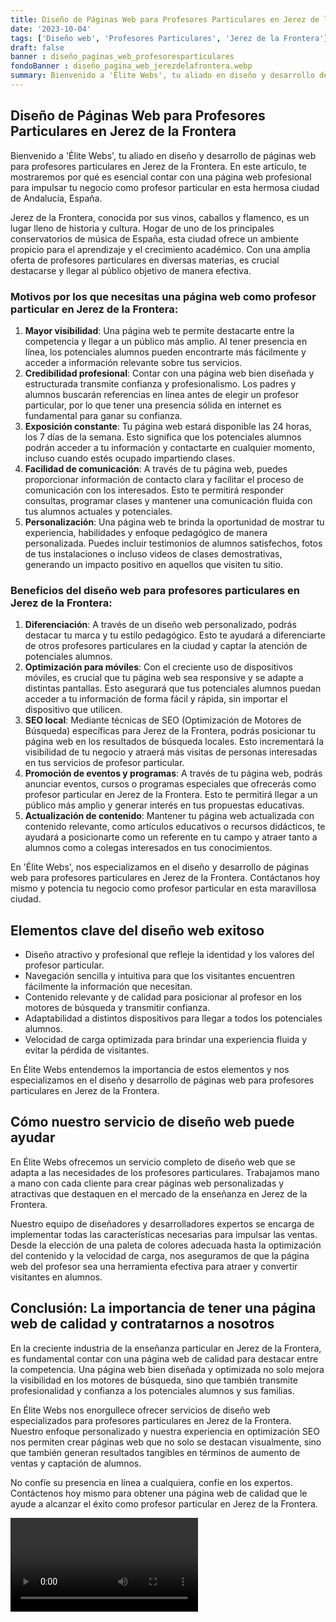 ```yaml
---
title: Diseño de Páginas Web para Profesores Particulares en Jerez de la Frontera
date: '2023-10-04'
tags: ['Diseño web', 'Profesores Particulares', 'Jerez de la Frontera']
draft: false
banner : diseño_paginas_web_profesoresparticulares
fondoBanner : diseño_pagina_web_jerezdelafrontera.webp
summary: Bienvenido a 'Élite Webs', tu aliado en diseño y desarrollo de páginas web para profesores particulares en Jerez de la Frontera. En este artículo, te mostraremos por qué es esencial contar con una página web profesional para impulsar tu negocio como profesor particular en esta hermosa ciudad de Andalucía, España.
---
```


## Diseño de Páginas Web para Profesores Particulares en Jerez de la Frontera

Bienvenido a 'Élite Webs', tu aliado en diseño y desarrollo de páginas web para profesores particulares en Jerez de la Frontera. En este artículo, te mostraremos por qué es esencial contar con una página web profesional para impulsar tu negocio como profesor particular en esta hermosa ciudad de Andalucía, España.

Jerez de la Frontera, conocida por sus vinos, caballos y flamenco, es un lugar lleno de historia y cultura. Hogar de uno de los principales conservatorios de música de España, esta ciudad ofrece un ambiente propicio para el aprendizaje y el crecimiento académico. Con una amplia oferta de profesores particulares en diversas materias, es crucial destacarse y llegar al público objetivo de manera efectiva.

### Motivos por los que necesitas una página web como profesor particular en Jerez de la Frontera:

1. **Mayor visibilidad**: Una página web te permite destacarte entre la competencia y llegar a un público más amplio. Al tener presencia en línea, los potenciales alumnos pueden encontrarte más fácilmente y acceder a información relevante sobre tus servicios.
2. **Credibilidad profesional**: Contar con una página web bien diseñada y estructurada transmite confianza y profesionalismo. Los padres y alumnos buscarán referencias en línea antes de elegir un profesor particular, por lo que tener una presencia sólida en internet es fundamental para ganar su confianza.
3. **Exposición constante**: Tu página web estará disponible las 24 horas, los 7 días de la semana. Esto significa que los potenciales alumnos podrán acceder a tu información y contactarte en cualquier momento, incluso cuando estés ocupado impartiendo clases.
4. **Facilidad de comunicación**: A través de tu página web, puedes proporcionar información de contacto clara y facilitar el proceso de comunicación con los interesados. Esto te permitirá responder consultas, programar clases y mantener una comunicación fluida con tus alumnos actuales y potenciales.
5. **Personalización**: Una página web te brinda la oportunidad de mostrar tu experiencia, habilidades y enfoque pedagógico de manera personalizada. Puedes incluir testimonios de alumnos satisfechos, fotos de tus instalaciones o incluso videos de clases demostrativas, generando un impacto positivo en aquellos que visiten tu sitio.

### Beneficios del diseño web para profesores particulares en Jerez de la Frontera:

1. **Diferenciación**: A través de un diseño web personalizado, podrás destacar tu marca y tu estilo pedagógico. Esto te ayudará a diferenciarte de otros profesores particulares en la ciudad y captar la atención de potenciales alumnos.
2. **Optimización para móviles**: Con el creciente uso de dispositivos móviles, es crucial que tu página web sea responsive y se adapte a distintas pantallas. Esto asegurará que tus potenciales alumnos puedan acceder a tu información de forma fácil y rápida, sin importar el dispositivo que utilicen.
3. **SEO local**: Mediante técnicas de SEO (Optimización de Motores de Búsqueda) específicas para Jerez de la Frontera, podrás posicionar tu página web en los resultados de búsqueda locales. Esto incrementará la visibilidad de tu negocio y atraerá más visitas de personas interesadas en tus servicios de profesor particular.
4. **Promoción de eventos y programas**: A través de tu página web, podrás anunciar eventos, cursos o programas especiales que ofrecerás como profesor particular en Jerez de la Frontera. Esto te permitirá llegar a un público más amplio y generar interés en tus propuestas educativas.
5. **Actualización de contenido**: Mantener tu página web actualizada con contenido relevante, como artículos educativos o recursos didácticos, te ayudará a posicionarte como un referente en tu campo y atraer tanto a alumnos como a colegas interesados en tus conocimientos.

En 'Élite Webs', nos especializamos en el diseño y desarrollo de páginas web para profesores particulares en Jerez de la Frontera. Contáctanos hoy mismo y potencia tu negocio como profesor particular en esta maravillosa ciudad.

<GifSeo />

<Cta />

## Elementos clave del diseño web exitoso
- Diseño atractivo y profesional que refleje la identidad y los valores del profesor particular.
- Navegación sencilla y intuitiva para que los visitantes encuentren fácilmente la información que necesitan.
- Contenido relevante y de calidad para posicionar al profesor en los motores de búsqueda y transmitir confianza.
- Adaptabilidad a distintos dispositivos para llegar a todos los potenciales alumnos.
- Velocidad de carga optimizada para brindar una experiencia fluida y evitar la pérdida de visitantes.

En Élite Webs entendemos la importancia de estos elementos y nos especializamos en el diseño y desarrollo de páginas web para profesores particulares en Jerez de la Frontera.

## Cómo nuestro servicio de diseño web puede ayudar
En Élite Webs ofrecemos un servicio completo de diseño web que se adapta a las necesidades de los profesores particulares. Trabajamos mano a mano con cada cliente para crear páginas web personalizadas y atractivas que destaquen en el mercado de la enseñanza en Jerez de la Frontera.

Nuestro equipo de diseñadores y desarrolladores expertos se encarga de implementar todas las características necesarias para impulsar las ventas. Desde la elección de una paleta de colores adecuada hasta la optimización del contenido y la velocidad de carga, nos aseguramos de que la página web del profesor sea una herramienta efectiva para atraer y convertir visitantes en alumnos.

## Conclusión: La importancia de tener una página web de calidad y contratarnos a nosotros
En la creciente industria de la enseñanza particular en Jerez de la Frontera, es fundamental contar con una página web de calidad para destacar entre la competencia. Una página web bien diseñada y optimizada no solo mejora la visibilidad en los motores de búsqueda, sino que también transmite profesionalidad y confianza a los potenciales alumnos y sus familias.

En Élite Webs nos enorgullece ofrecer servicios de diseño web especializados para profesores particulares en Jerez de la Frontera. Nuestro enfoque personalizado y nuestra experiencia en optimización SEO nos permiten crear páginas web que no solo se destacan visualmente, sino que también generan resultados tangibles en términos de aumento de ventas y captación de alumnos.

No confíe su presencia en línea a cualquiera, confíe en los expertos. Contáctenos hoy mismo para obtener una página web de calidad que le ayude a alcanzar el éxito como profesor particular en Jerez de la Frontera.

<Video />

<CtaBot job='Profesores Particulares' city='Jerez de la Frontera'/>

<Gmaps query='Jerez de la Frontera+españa+maps' />